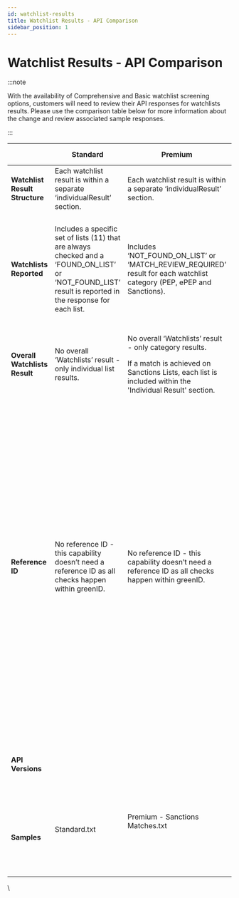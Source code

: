 ```yaml
---
id: watchlist-results
title: Watchlist Results - API Comparison
sidebar_position: 1
---
```


# Watchlist Results - API Comparison

:::note

With the availability of Comprehensive and Basic watchlist screening options, customers will need to review their API responses for watchlists results. Please use the comparison table below for more information about the change and review associated sample responses.

:::

|                                | **Standard**                                                                                                                                                  | **Premium**                                                                                                                                                                   | **Comprehensive (Compliance Platform)**                                                                                                                                                                                                                                                  | **Comprehensive (Comply Advantage)**                                                                                                                                                                                                                                                                                                                                                                                                                                                                                                                                                                                                                                                                                                                                                                                      | **Basic**                                                                                                                                                                    |
| ------------------------------ | ------------------------------------------------------------------------------------------------------------------------------------------------------------- | ----------------------------------------------------------------------------------------------------------------------------------------------------------------------------- | ---------------------------------------------------------------------------------------------------------------------------------------------------------------------------------------------------------------------------------------------------------------------------------------- | ------------------------------------------------------------------------------------------------------------------------------------------------------------------------------------------------------------------------------------------------------------------------------------------------------------------------------------------------------------------------------------------------------------------------------------------------------------------------------------------------------------------------------------------------------------------------------------------------------------------------------------------------------------------------------------------------------------------------------------------------------------------------------------------------------------------------- | ---------------------------------------------------------------------------------------------------------------------------------------------------------------------------- |
| **Watchlist Result Structure** | Each watchlist result is within a separate ‘individualResult’ section.                                                                                        | Each watchlist result is within a separate ‘individualResult’ section.                                                                                                        | All watchlist results are in a single ‘individualResult’ section.                                                                                                                                                                                                                        | All watchlist results are in a single ‘individualResult’ section.                                                                                                                                                                                                                                                                                                                                                                                                                                                                                                                                                                                                                                                                                                                                                         | All watchlist results are in a single ‘individualResult’ container.                                                                                                          |
| **Watchlists Reported**        | Includes a specific set of lists (11) that are always checked and a ‘FOUND\_ON\_LIST’ or ‘NOT\_FOUND\_LIST’ result is reported in the response for each list. | Includes ‘NOT\_FOUND\_ON\_LIST’ or ‘MATCH\_REVIEW\_REQUIRED’ result for each watchlist category (PEP, ePEP and Sanctions).                                                    | <p>The results are dynamic and will only report on matched watchlists with a ‘FOUND\_ON\_LIST’ result.</p><p>'NOT\_FOUND\_ON\_LIST' when there are no watchlist matches.</p>                                                                                                             | <p>The results are dynamic and will only report on matched watchlists with a ‘FOUND\_ON\_LIST’ or ‘MATCH\_REVIEW\_REQUIRED’ for each result (depending on configuration).</p><p>'NOT\_FOUND\_ON\_LIST' when there are no watchlist matches.</p>                                                                                                                                                                                                                                                                                                                                                                                                                                                                                                                                                                           | <p>The results are dynamic and will only report on matched watchlists with a ‘FOUND\_ON\_LIST’ result.</p><p>'NOT\_FOUND\_ON\_LIST' when there are no watchlist matches.</p> |
| **Overall Watchlists Result**  | No overall ‘Watchlists’ result - only individual list results.                                                                                                | <p>No overall ‘Watchlists’ result - only category results.</p><p>If a match is achieved on Sanctions Lists, each list is included within the 'Individual Result' section.</p> | Includes an overall ‘Watchlists’ result and individual lists results.                                                                                                                                                                                                                    | Includes an overall ‘Watchlists’ result and individual lists results.                                                                                                                                                                                                                                                                                                                                                                                                                                                                                                                                                                                                                                                                                                                                                     | Includes an overall ‘Watchlists’ result and individual lists results.                                                                                                        |
| **Reference ID**               | No reference ID - this capability doesn’t need a reference ID as all checks happen within greenID.                                                            | No reference ID - this capability doesn’t need a reference ID as all checks happen within greenID.                                                                            | Includes a reference ID in extraData - compliancePlatformTransactionID which is the ID of the record in Compliance Platform. This is to facilitate identifying the record in Compliance Platform for case management. This will typically be the same as the verificationID in greenID.  | <p>Includes the following in extra data for the full result:</p><p>a reference ID in ComplyAdvantageCustomerID which is the ID of the record in Comply Advantage. This is to facilitate identifying the record in the supplier’s platform. This will typically be the same as the verificationID in greenID and pre-fixed with the greenID account ID.</p><p>NumberOfProfilesMatched - to help form a view of number of matches</p><p>For each watchlist match results - the following is also available in extraData:</p><p>Category of match (PEP, Associates, Sanctions, AdverseMedia, WarningsAndOtherLists)</p><p>Associate type for associates</p><p>**Note:** This is a summary result. A fuller result is available via getWatchlistResult which is an endpoint which will retrieve the full detailed result.</p> | No reference ID in the API response as this offering does not include case management in Compliance Platform.                                                                |
| **API Versions**               |                                                                                                                                                               |                                                                                                                                                                               | <p>Supported on v1, v2, v3 and v4</p><p>**Note:** As v1 does not support extraData, the transactionID is not reported to customers.</p>                                                                                                                                                  | <p>Supported on v1, v2, v3, v4 & v5.</p><p>**Note:** As v1 does not support extraData, the transactionID is not reported to customers.</p>                                                                                                                                                                                                                                                                                                                                                                                                                                                                                                                                                                                                                                                                                | Supported on v1, v2, v3 and v4                                                                                                                                               |
| **Samples**                    | <p>Standard.txt</p><p> </p>                                                                                                                                   | <p>Premium - Sanctions Matches.txt</p><p> </p><p> </p>                                                                                                                        | <p>Comprehensive - No Matches.txt</p><p>Comprehensive - Matches.txt</p><p> </p>                                                                                                                                                                                                          | <p>Comprehensive - No Match.xml</p><p>Comprehensive - Match.xml</p><p> </p>                                                                                                                                                                                                                                                                                                                                                                                                                                                                                                                                                                                                                                                                                                                                               | <p>**To be added**</p><p>(Results will be similar to Comprehensive without the transactionID in extra data)</p>                                                              |

\

